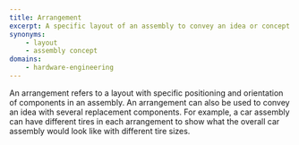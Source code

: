 ```yaml
---
title: Arrangement
excerpt: A specific layout of an assembly to convey an idea or concept in CAD
synonyms:
    - layout
    - assembly concept
domains:
    - hardware-engineering
---
```


An arrangement refers to a layout with specific positioning and orientation of components in an assembly. An arrangement can also be used to convey an idea with several replacement components. For example, a car assembly can have different tires in each arrangement to show what the overall car assembly would look like with different tire sizes.